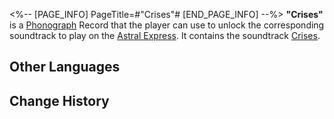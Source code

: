 <%-- [PAGE_INFO]
PageTitle=#"Crises"#
[END_PAGE_INFO] --%>
{{Item Infobox
|id          = 210008
|image       = Item Crises.png{{subst:void|<!--$UPLOAD:<<SpriteOutput/ItemFigures/210001.png>-<Item Crises.png>-<Item Icons>>-->}}
|type        = Disk
|invCategory = Valuables
|rarity      = 3
|effect      = 
|description = A record that can be played on the Express' phonograph. It might be a chance acquisition or a gift from someone else. All sorts of memories surge up when the music plays &mdash; the smiles, encounters, touches, and the excitement of battle. Maybe that is why people still collect records even as society rapidly advances.<br />The current record contains the track "Crises."
}}
{{Description|''If only we can predict future crises and dangers... Pity there is no "if only."''}}
'''"Crises"''' is a [[Phonograph]] Record that the player can use to unlock the corresponding soundtrack to play on the [[Astral Express]]. It contains the soundtrack [[Crises]].

==Other Languages==
{{Other Languages
|en   = "Crises"
|zhs  = 《危机预知》
|zht  = 〈危機預知〉
|ja   = 『クライシス』
|ko   = ≪위기 감지≫
|es   = Crisis
|fr   = «&nbsp;Crises&nbsp;»
|ru   = Crises
|th   = "Crises"
|vi   = "Mối Nguy Biết Trước"
|de   = „Krise“
|id   = "Crises"
|pt   = "Crises"
}}

==Change History==
{{Change History|1.0}}